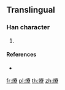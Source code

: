 ==Translingual==

===Han character===
{{Han char|rn=86|rad=火|as=15|sn=19|four=|canj=FJKF}}

# {{defn|Han|sort=火15}}

====References====
* {{Han ref|kx=0686.271|hdz=32246.071|uh=720E|ud=29198}}

[[fr:爎]]
[[pl:爎]]
[[th:爎]]
[[zh:爎]]